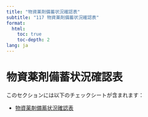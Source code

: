 ```yaml
---
title: "物資薬剤備蓄状況確認表"
subtitle: "117 物資薬剤備蓄状況確認表"
format: 
  html:
    toc: true
    toc-depth: 2
lang: ja
---
```


# 物資薬剤備蓄状況確認表

このセクションには以下のチェックシートが含まれます：

- [物資薬剤備蓄状況確認表](物資薬剤備蓄状況確認表.qmd)

